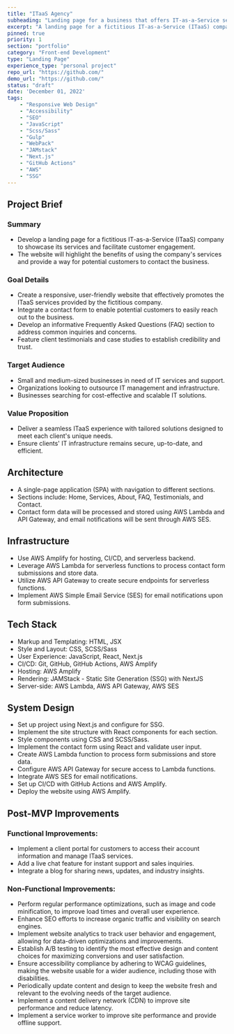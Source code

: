 ```yaml
---
title: "ITaaS Agency"
subheading: "Landing page for a business that offers IT-as-a-Service services."
excerpt: "A landing page for a fictitious IT-as-a-Service (ITaaS) company to showcase its services and facilitate customer engagement."
pinned: true
priority: 1
section: "portfolio"
category: "Front-end Development"
type: "Landing Page"
experience_type: "personal project"
repo_url: "https://github.com/"
demo_url: "https://github.com/"
status: "draft"
date: 'December 01, 2022'
tags:
    - "Responsive Web Design"            
    - "Accessibility"
    - "SEO"
    - "JavaScript"
    - "Scss/Sass"
    - "Gulp"
    - "WebPack"
    - "JAMstack"
    - "Next.js"
    - "GitHub Actions"
    - "AWS"
    - "SSG"
---
```


## Project Brief

### Summary
- Develop a landing page for a fictitious IT-as-a-Service (ITaaS) company to showcase its services and facilitate customer engagement.
- The website will highlight the benefits of using the company's services and provide a way for potential customers to contact the business.

### Goal Details
- Create a responsive, user-friendly website that effectively promotes the ITaaS services provided by the fictitious company.
- Integrate a contact form to enable potential customers to easily reach out to the business.
- Develop an informative Frequently Asked Questions (FAQ) section to address common inquiries and concerns.
- Feature client testimonials and case studies to establish credibility and trust.

### Target Audience
- Small and medium-sized businesses in need of IT services and support.
- Organizations looking to outsource IT management and infrastructure.
- Businesses searching for cost-effective and scalable IT solutions.

### Value Proposition
- Deliver a seamless ITaaS experience with tailored solutions designed to meet each client's unique needs.
- Ensure clients' IT infrastructure remains secure, up-to-date, and efficient.

## Architecture
- A single-page application (SPA) with navigation to different sections.
- Sections include: Home, Services, About, FAQ, Testimonials, and Contact.
- Contact form data will be processed and stored using AWS Lambda and API Gateway, and email notifications will be sent through AWS SES.

## Infrastructure
- Use AWS Amplify for hosting, CI/CD, and serverless backend.
- Leverage AWS Lambda for serverless functions to process contact form submissions and store data.
- Utilize AWS API Gateway to create secure endpoints for serverless functions.
- Implement AWS Simple Email Service (SES) for email notifications upon form submissions.

## Tech Stack
- Markup and Templating: HTML, JSX
- Style and Layout: CSS, SCSS/Sass
- User Experience: JavaScript, React, Next.js
- CI/CD: Git, GitHub, GitHub Actions, AWS Amplify
- Hosting: AWS Amplify
- Rendering: JAMStack - Static Site Generation (SSG) with NextJS
- Server-side: AWS Lambda, AWS API Gateway, AWS SES

## System Design
- Set up project using Next.js and configure for SSG.
- Implement the site structure with React components for each section.
- Style components using CSS and SCSS/Sass.
- Implement the contact form using React and validate user input.
- Create AWS Lambda function to process form submissions and store data.
- Configure AWS API Gateway for secure access to Lambda functions.
- Integrate AWS SES for email notifications.
- Set up CI/CD with GitHub Actions and AWS Amplify.
- Deploy the website using AWS Amplify.

## Post-MVP Improvements
### Functional Improvements:
- Implement a client portal for customers to access their account information and manage ITaaS services.
- Add a live chat feature for instant support and sales inquiries.
- Integrate a blog for sharing news, updates, and industry insights.
### Non-Functional Improvements:
- Perform regular performance optimizations, such as image and code minification, to improve load times and overall user experience.
- Enhance SEO efforts to increase organic traffic and visibility on search engines.
- Implement website analytics to track user behavior and engagement, allowing for data-driven optimizations and improvements.
- Establish A/B testing to identify the most effective design and content choices for maximizing conversions and user satisfaction.
- Ensure accessibility compliance by adhering to WCAG guidelines, making the website usable for a wider audience, including those with disabilities.
- Periodically update content and design to keep the website fresh and relevant to the evolving needs of the target audience.
- Implement a content delivery network (CDN) to improve site performance and reduce latency.
- Implement a service worker to improve site performance and provide offline support.
